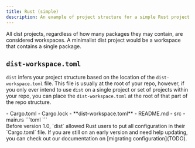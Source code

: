 ```yaml
---
title: Rust (simple)
description: An example of project structure for a simple Rust project
---
```



All dist projects, regardless of how many packages they may contain, are
considered workspaces. A minimalist dist project would be a workspace that contains
a single package.

## `dist-workspace.toml`

`dist` infers your project structure based on the location of the `dist-workspace.toml`
file. This file is usually at the root of your repo, however, if you only ever intend
to use `dist` on a single project or set of projects within your repo, you can
place the `dist-workspace.toml` at the root of that part of the repo structure.

<Tabs>
    <TabItem label="File structure">
        <FileTree>
            - Cargo.toml
            - Cargo.lock
            - **dist-workspace.toml**
            - README.md
            - src
                - main.rs
        </FileTree>
    </TabItem>
    <TabItem label="Config (dist-workspace.toml)">
        ```toml
        ```
    </TabItem>
</Tabs>

<Aside type="note">
Before version 1.0, `dist` allowed Rust users to put all configuration in their
`Cargo.toml` file. If you are still on an early version and need help updating,
you can check out our documentation on [migrating configuration](TODO).
</Aside>
